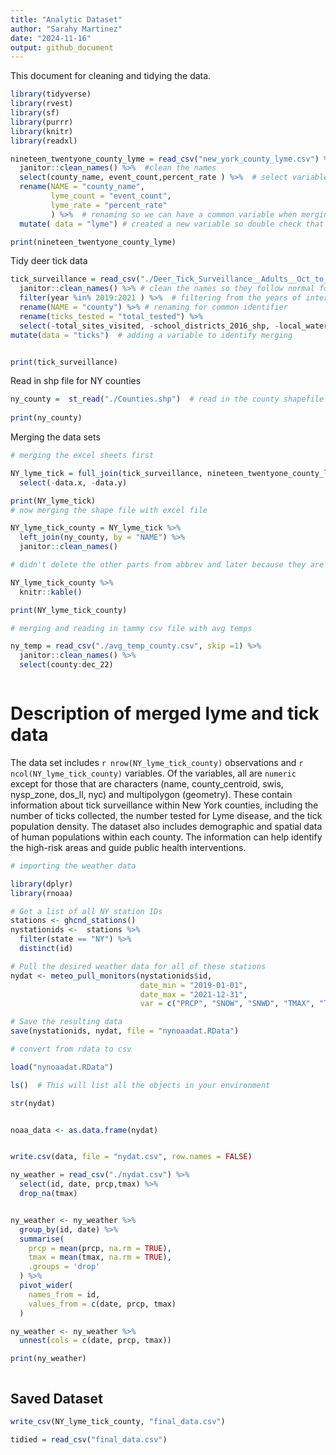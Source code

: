 ```yaml
---
title: "Analytic Dataset"
author: "Sarahy Martinez"
date: "2024-11-16"
output: github_document
---
```


This document for cleaning and tidying the data.

```r
library(tidyverse)
library(rvest)
library(sf)
library(purrr)
library(knitr)
library(readxl)
``` 

```r
nineteen_twentyone_county_lyme = read_csv("new_york_county_lyme.csv") %>%  #read in the NYC lyme data
  janitor::clean_names() %>%  #clean the names 
  select(county_name, event_count,percent_rate ) %>%  # select variables of interest 
  rename(NAME = "county_name", 
         lyme_count = "event_count",
         lyme_rate = "percent_rate"
         ) %>%  # renaming so we can have a common variable when merging 
  mutate( data = "lyme") # created a new variable so double check that merging was accurate

print(nineteen_twentyone_county_lyme)

```


Tidy deer tick data 
```r

tick_surveillance = read_csv("./Deer_Tick_Surveillance__Adults__Oct_to_Dec__excluding_Powassan_virus__Beginning_2008_20241116.csv") %>% 
  janitor::clean_names() %>% # clean the names so they follow normal form 
  filter(year %in% 2019:2021 ) %>%  # filtering from the years of interest that are based from the lyme disease data 
  rename(NAME = "county") %>% # renaming for common identifier
  rename(ticks_tested = "total_tested") %>% 
  select(-total_sites_visited, -school_districts_2016_shp, -local_waterfront_revitalization_program_lwrp_communities, -new_york_zip_codes, -counties, -nys_senate_districts, -a_phagocytophilum_percent, -b_microti_percent, -b_miyamotoi_percent) %>%  # selecting and removing variables of interest , 
mutate(data = "ticks")  # adding a variable to identify merging 


print(tick_surveillance)

```

Read in shp file for NY counties 

```r
ny_county =  st_read("./Counties.shp")  # read in the county shapefile 
 
print(ny_county)

```

Merging the data sets 

```r

# merging the excel sheets first 

NY_lyme_tick = full_join(tick_surveillance, nineteen_twentyone_county_lyme, by = "NAME") %>% 
  select(-data.x, -data.y)

print(NY_lyme_tick)
# now merging the shape file with excel file 

NY_lyme_tick_county = NY_lyme_tick %>%
  left_join(ny_county, by = "NAME") %>% 
  janitor::clean_names() 

# didn't delete the other parts from abbrev and later because they are part of the shapefile and if I delete I have to convert it to a dataframe making the shapefile no longer spatial. 

NY_lyme_tick_county %>% 
  knitr::kable()

print(NY_lyme_tick_county)

```



```r
# merging and reading in tammy csv file with avg temps 

ny_temp = read_csv("./avg_temp_county.csv", skip =1) %>% 
  janitor::clean_names() %>% 
  select(county:dec_22)



```



# Description of merged lyme and tick data
The data set includes `r nrow(NY_lyme_tick_county)` observations and `r ncol(NY_lyme_tick_county)` variables. Of the variables, all are `numeric` except for those that are characters (name, county_centroid, swis, nysp_zone, dos_ll, nyc) and multipolygon (geometry). These contain information about tick surveillance within New York counties, including the number of ticks collected, the number tested for Lyme disease, and the tick population density. The dataset also includes demographic and spatial data of human populations within each county. The information can help identify the high-risk areas and guide public health interventions. 


```r
# importing the weather data 

library(dplyr)
library(rnoaa)

# Get a list of all NY station IDs
stations <- ghcnd_stations()
nystationids <-  stations %>% 
  filter(state == "NY") %>% 
  distinct(id)

# Pull the desired weather data for all of these stations
nydat <- meteo_pull_monitors(nystationids$id, 
                             date_min = "2019-01-01", 
                             date_max = "2021-12-31", 
                             var = c("PRCP", "SNOW", "SNWD", "TMAX", "TMIN"))

# Save the resulting data
save(nystationids, nydat, file = "nynoaadat.RData")

```



```r
# convert from rdata to csv

load("nynoaadat.RData")

ls()  # This will list all the objects in your environment

str(nydat)


noaa_data <- as.data.frame(nydat)


write.csv(data, file = "nydat.csv", row.names = FALSE)


```



```r

ny_weather = read_csv("./nydat.csv") %>% 
  select(id, date, prcp,tmax) %>% 
  drop_na(tmax) 


ny_weather <- ny_weather %>%
  group_by(id, date) %>%
  summarise(
    prcp = mean(prcp, na.rm = TRUE),
    tmax = mean(tmax, na.rm = TRUE),
    .groups = 'drop'
  ) %>%
  pivot_wider(
    names_from = id,
    values_from = c(date, prcp, tmax)
  )

ny_weather <- ny_weather %>%
  unnest(cols = c(date, prcp, tmax))

print(ny_weather)



```




## Saved Dataset 

```r
write_csv(NY_lyme_tick_county, "final_data.csv")

tidied = read_csv("final_data.csv")
```


